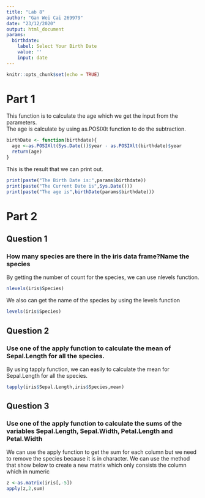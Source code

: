 ---
title: "Lab 8"
author: "Gan Wei Cai 269979"
date: "23/12/2020"
output: html_document
params:
  birthdate:
    label: Select Your Birth Date
    value: ''
    input: date
---

```{r setup, include=FALSE}
knitr::opts_chunk$set(echo = TRUE)
```

# Part 1
This function is to calculate the age which we get the input from the parameters.  
The age is calculate by using as.POSIXlt function to do the subtraction.
```{r}
birthDate <- function(birthdate){
  age <-as.POSIXlt(Sys.Date())$year - as.POSIXlt(birthdate)$year
  return(age)
}

```


This is the result that we can print out.
```{r}
print(paste("The Birth Date is:",params$birthdate))
print(paste("The Current Date is",Sys.Date()))
print(paste("The age is",birthDate(params$birthdate)))
```

# Part 2
## Question 1
### How many species are there in the iris data frame?Name the species

By getting the number of count for the species, we can use nlevels function.
```{r}
nlevels(iris$Species)
```

We also can get the name of the species by using the levels function
```{r}
levels(iris$Species)
```

## Question 2
### Use one of the apply function to calculate the mean of Sepal.Length for all the species.

By using tapply function, we can easily to calculate the mean for Sepal.Length for all the species.
```{r}
tapply(iris$Sepal.Length,iris$Species,mean)
```

## Question 3
### Use one of the apply function to calculate the sums of the variables Sepal.Length, Sepal.Width, Petal.Length and Petal.Width

We can use the apply function to get the sum for each column but we need to remove the species
because it is in character. We can use the method that show below to create a new matrix which only consists the column which in numeric
```{r}
z <-as.matrix(iris[,-5])
apply(z,2,sum)
```
